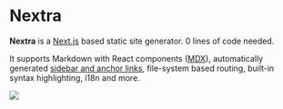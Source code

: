 
# Nextra

**Nextra** is a [Next.js](https://nextjs.org) based static site generator. 0 lines of code needed.

It supports Markdown with React components ([MDX](/mdx)), automatically generated [sidebar and anchor links](/docs/anchors), file-system based routing, built-in syntax highlighting, i18n and more.

<Bleed>
  <img src="/vercel.svg" width={2288} height={1974} layout="intrinsic" />
</Bleed>
